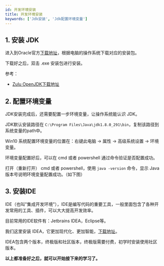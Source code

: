 ```yaml
---
id: 开发环境安装
title: 开发环境安装
keywords: ['Jdk安装', 'Jdk配置环境变量']
---
```




## 1. 安装 JDK

进入到Oracle官方[下载地址](https://www.oracle.com/java/technologies/downloads/)，根据电脑的操作系统下载对应的安装包。

下载好之后，双击 .exe 安装包进行安装。

参考：
- [Zulu OpenJDK下载地址](https://www.azul.com/downloads/?version=java-8-lts&os=windows&architecture=x86-64-bit&package=jdk)

## 2. 配置环境变量

JDK安装完成后，还需要配置一步环境变量，让操作系统能认识 JDK。

<ImgBox src="https://upyun.shiguangping.com/imgs/image-20210719190038914.png" />

JDK默认安装路径在 `C:\Program Files\Java\jdk1.8.0_291\bin`，复制该路径到系统变量的path中。

Win10 系统配置环境变量的位置在：右键此电脑 -> 属性 -> 高级系统设置 -> 环境变量。

<ImgBox src="https://upyun.shiguangping.com/imgs/image-20210719190432145.png" />

环境变量配置好后，可以在 cmd 或者 powershell 通过命令验证是否配置成功。

打开（重新打开） cmd 或者 powershell，使用 `java -version` 命令，显示 Java 版本号说明环境变量配置成功。（如下图）

<ImgBox src="https://upyun.shiguangping.com/imgs/image-20210719191205664.png" />



## 3. 安装IDE

IDE（也叫"集成开发环境"），IDE是编写代码的重要工具，一般里面包含了各种开发常用的工具、插件，可以大大提高开发效率。

目前常用的IDE软件有：Jetbrains IDEA，Eclipse等。

我们这里安装 IDEA，它更加现代化、更加智能，[下载地址](https://www.jetbrains.com/idea/)。

<ImgBox src="https://upyun.shiguangping.com/imgs/image-20210719192807004.png" />

IDEA包含两个版本，终极版和社区版本，终极版需要付费，初学时安装使用社区版本。

**以上都准备好之后，就可以开始接下来的学习了。**


